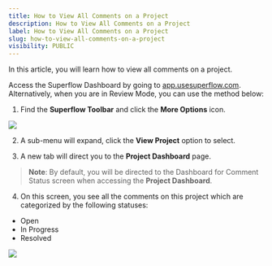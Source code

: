 ```yaml
---
title: How to View All Comments on a Project
description: How to View All Comments on a Project
label: How to View All Comments on a Project
slug: how-to-view-all-comments-on-a-project
visibility: PUBLIC
---
```


In this article, you will learn how to view all comments on a project.

Access the Superflow Dashboard by going to [app.usesuperflow.com](app.usesuperflow.com). Alternatively, when you are in Review Mode, you can use the method below:

1. Find the **Superflow Toolbar** and click the **More Options** icon.

 
![](https://cdn.hashnode.com/res/hashnode/image/upload/v1733131835055/7wB0vNvxr.png?auto=format)
 

2. A sub-menu will expand, click the **View Project** option to select.

3. A new tab will direct you to the **Project Dashboard** page.

> **Note**: By default, you will be directed to the Dashboard for Comment Status screen when accessing the **Project Dashboard**.

4. On this screen, you see all the comments on this project which are categorized by the following statuses:
- Open
- In Progress
- Resolved

 
![](https://cdn.hashnode.com/res/hashnode/image/upload/v1733135968093/-rPT_flNb.png?auto=format)
 

